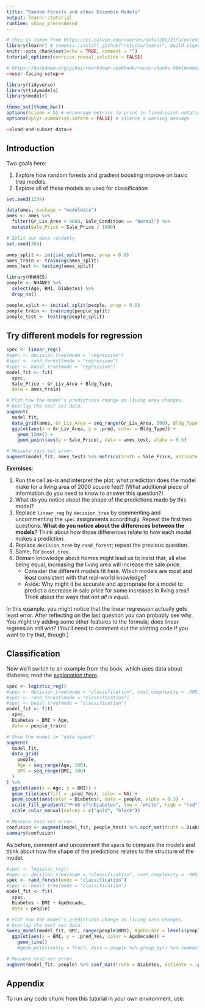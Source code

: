 ```yaml
---
title: "Random Forests and other Ensemble Models"
output: learnr::tutorial
runtime: shiny_prerendered
---
```


```r
# this is taken from https://cs.calvin.edu/courses/data/202/21fa/ex/ex07/ex07-modeling-inst.html
library(learnr) # remotes::install_github("rstudio/learnr", build_vignettes = TRUE)
knitr::opts_chunk$set(echo = TRUE, comment = "")
tutorial_options(exercise.reveal_solution = FALSE)

# https://bookdown.org/yihui/rmarkdown-cookbook/reuse-chunks.html#embed-chunk
<<user-facing-setup>>
```


```r
library(tidyverse)
library(tidymodels)
library(modelr)

theme_set(theme_bw())
options(scipen = 5) # encourage metrics to print in fixed-point notation
options(dplyr.summarise.inform = FALSE) # silence a warning message

<<load-and-subset-data>>
```


## Introduction

Two goals here:

1. Explore how random forests and gradient boosting improve on basic tree models.
2. Explore all of these models as used for classification

```r
set.seed(1234)

data(ames, package = "modeldata")
ames <- ames %>% 
  filter(Gr_Liv_Area < 4000, Sale_Condition == "Normal") %>% 
  mutate(Sale_Price = Sale_Price / 1000)

# Split our data randomly
set.seed(364)

ames_split <- initial_split(ames, prop = 0.8)
ames_train <- training(ames_split)
ames_test <- testing(ames_split)

library(NHANES)
people <- NHANES %>%
  select(Age, BMI, Diabetes) %>% 
  drop_na()

people_split <- initial_split(people, prop = 0.8)
people_train <- training(people_split)
people_test <- testing(people_split)
```


## Try different models for regression

```r
spec <- linear_reg()
#spec <- decision_tree(mode = "regression")
#spec <- rand_forest(mode = "regression")
#spec <- boost_tree(mode = "regression")
model_fit <- fit(
  spec,
  Sale_Price ~ Gr_Liv_Area + Bldg_Type,
  data = ames_train)

# Plot how the model's predictions change as living area changes.
# Overlay the test set data.
augment(
  model_fit,
  data_grid(ames, Gr_Liv_Area = seq_range(Gr_Liv_Area, 500), Bldg_Type = levels(ames$Bldg_Type))) %>% 
  ggplot(aes(x = Gr_Liv_Area, y = .pred, color = Bldg_Type)) +
    geom_line() + 
    geom_point(aes(y = Sale_Price), data = ames_test, alpha = 0.5)

# Measure test-set error.
augment(model_fit, ames_test) %>% metrics(truth = Sale_Price, estimate = .pred)
```

**Exercises**:

1. Run the cell as-is and interpret the plot: what prediction does the model make for a living area of 2000 square feet? (What additional piece of information do you need to know to answer this question?) 
2. What do you notice about the shape of the predictions made by this model?
3. Replace `linear_reg` by `decision_tree` by commenting and uncommenting the `spec` assignments accordingly. Repeat the first two questions. **What do you notice about the differences between the models**? Think about how those differences relate to how each model makes a prediction.
4. Replace `decision_tree` by  `rand_forest`; repeat the previous question.
5. Same, for `boost_tree`.
6. Domain knowledge about homes might lead us to insist that, all else being equal, increasing the living area will increase the sale price.
   - Consider the different models fit here. Which models are most and least consistent with that real-world knowledge?
   - Aside: Why might it be accurate and appropriate for a model to predict a decrease in sale price for some increases in living area? Think about the ways that *not all is equal*.

In this example, you might notice that the linear regression actually gets least error. After reflecting on the last question you can probably see why. You might try adding some other features to the formula; does linear regression still win? (You'll need to comment out the plotting code if you want to try that, though.)

## Classification

Now we'll switch to an example from the book, which uses data about diabetes; read the [explanation there](https://mdsr-book.github.io/mdsr2e/ch-modeling.html#sec:diabetes).

```r
spec <- logistic_reg()
#spec <- decision_tree(mode = "classification", cost_complexity = .005)
#spec <- rand_forest(mode = "classification")
#spec <- boost_tree(mode = "classification")
model_fit <- fit(
  spec,
  Diabetes ~ BMI + Age,
  data = people_train)

# Show the model in "data space".
augment(
  model_fit,
  data_grid(
    people,
    Age = seq_range(Age, 100),
    BMI = seq_range(BMI, 100)
  )
) %>% 
  ggplot(aes(x = Age, y = BMI)) +
  geom_tile(aes(fill = .pred_Yes), color = NA) +
  geom_count(aes(color = Diabetes), data = people, alpha = 0.3) +
  scale_fill_gradient("Prob of\nDiabetes", low = "white", high = "red") +
  scale_color_manual(values = c("gold", "black"))

# Measure test-set error.
confusion <- augment(model_fit, people_test) %>% conf_mat(truth = Diabetes, estimate = .pred_class)
summary(confusion)
```

As before, comment and uncomment the `spec`s to compare the models and think about how the shape of the predictions relates to the structure of the model.

```r
#spec <- logistic_reg()
#spec <- decision_tree(mode = "classification", cost_complexity = .005)
spec <- rand_forest(mode = "classification")
#spec <- boost_tree(mode = "classification")
model_fit <- fit(
  spec,
  Diabetes ~ BMI + AgeDecade,
  data = people)

# Plot how the model's predictions change as living area changes.
# Overlay the test set data.
sweep_model(model_fit, BMI, range(people$BMI), AgeDecade = levels(people$AgeDecade)) %>% 
  ggplot(aes(x = BMI, y = .pred_Yes, color = AgeDecade)) +
    geom_line()
    #geom_point(aes(y = frac), data = people %>% group_by() %>% summarize(frac = mean(Diabetes == "Yes")), alpha = 0.5)

# Measure test-set error.
augment(model_fit, people) %>% conf_mat(truth = Diabetes, estimate = .pred_class)
```


## Appendix

To run any code chunk from this tutorial in your own environment, use:

```r

```

